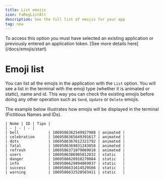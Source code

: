 ```yaml
---
title: List emojis
icon: FaRegListAlt
description: See the full list of emojis for your app
tag: new
---
```


<Callout type="info">
To access this option you must have selected an existing application or previously entered an application token. [See more details here](/docs/emojis/start)
</Callout>

# Emoji list

You can list all the emojis in the application with the `List` option. You will see a list in the terminal with the emoji type (whether it is animated or static), name and id. This way you can check the existing emojis before doing any other operation such as `Send`, `Update` or `Delete` emojis.

<Card> 
    The example below illustrates how emojis will be displayed in the terminal (Fictitious Names and IDs).

    | Nome | ID | Tipo |
    | - | - | - |
    | bell             | 1069586362549927988 | animated |
    | celebration      | 1069586365649391617 | animated |
    | dots             | 1069586367612321792 | animated |
    | fatal            | 1069586369831243858 | animated |
    | refresh          | 1069586371079069010 | animated |
    | users            | 1069586386985812032 | static   |
    | danger           | 1069586628910270884 | static   |
    | info             | 1069586629894869037 | static   |
    | success          | 1069586631614529566 | static   |
    | warning          | 1069586632520503411 | static   |
</Card>